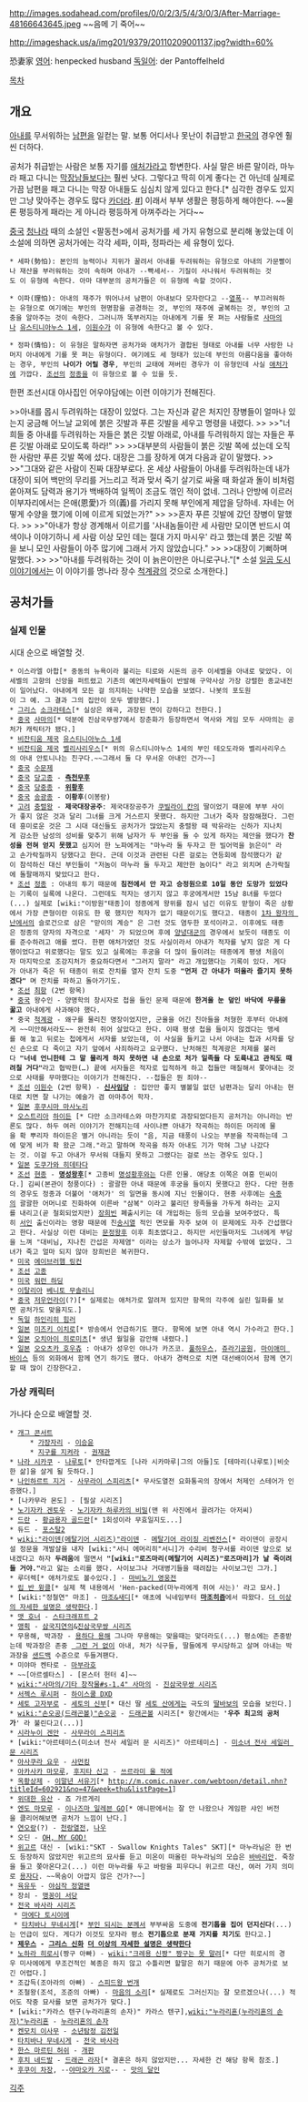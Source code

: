 http://images.sodahead.com/profiles/0/0/2/3/5/4/3/0/3/After-Marriage-48166643645.jpeg
~~음메 기 죽어~~

http://imageshack.us/a/img201/9379/20110209001137.jpg?width=60%

恐妻家
[[영어]]: henpecked husband
[[독일어]]: der Pantoffelheld

[[목차]]

== 개요 ==
[[아내]]를 무서워하는 [[남편]]을 일컫는 말. 보통 어디서나 못난이 취급받고 [[한국]]의 경우엔 훨씬 더하다.

공처가 취급받는 사람은 보통 자기를 [[애처가]]라고 항변한다. 사실 말은 바른 말이라, 마누라 패고 다니는 [[막장]]남들보다는 훨씬 낫다. 그렇다고 딱히 이게 좋다는 건 아닌데 실제로 가끔 남편을 패고 다니는 막장 아내들도 심심치 않게 있다고 한다.[* 심각한 경우도 있지만 그냥 맞아주는 경우도 많다 [[카더라]]. [http://www.newsen.com/news_view.php?uid=201206182330502510 #]] 이래서 부부 생활은 평등하게 해야한다. ~~물론 평등하게 패라는 게 아니라 평등하게 아껴주라는 거다~~

[[중국]] [[청나라]] 때의 소설인 <팔동천>에서 공처가를 세 가지 유형으로 분리해 놓았는데 이 소설에 의하면 공처가에는 각각 세파, 이파, 정파라는 세 유형이 있다.

 * 세파(勢怕): 본인의 능력이나 지위가 꿀려서 아내를 두려워하는 유형으로 아내의 가문빨이나 재산을 부러워하는 것이 속하며 아내가 --빡세서-- 기질이 사나워서 두려워하는 것도 이 유형에 속한다. 아마 대부분의 공처가들은 이 유형에 속할 것이다.

 * 이파(理怕): 아내의 재주가 뛰어나서 남편이 아내보다 모자란다고 --[[열폭]]-- 부끄러워하는 유형으로 여기에는 부인의 현명함을 공경하는 것, 부인의 재주에 굴복하는 것, 부인의 고충을 알아주는 것이 속한다. 그러니까 똑부러지는 아내에게 기를 못 펴는 사람들로 [[사마의]]나 [[유스티니아누스 1세]], [[이원수]]가 이 유형에 속한다고 볼 수 있다.

 * 정파(情怕): 이 유형은 말하자면 공처가와 애처가가 결합된 형태로 아내를 너무 사랑한 나머지 아내에게 기를 못 펴는 유형이다. 여기에도 세 형태가 있는데 부인의 아름다움을 좋아하는 경우, 부인의 '''나이가 어릴 경우''', 부인의 교태에 져버린 경우가 이 유형인데 사실 [[애처가]]에 가깝다. [[조선]]의 [[정종]]을 이 유형으로 볼 수 있을 듯.

한편 조선시대 야사집인 어우야담에는 이런 이야기가 전해진다.

>>아내를 몹시 두려워하는 대장이 있었다. 그는 자신과 같은 처지인 장병들이 얼마나 있는지 궁금해 어느날 교외에 붉은 깃발과 푸른 깃발을 세우고 명령을 내렸다.
>>
>>"너희들 중 아내를 두려워하는 자들은 붉은 깃발 아래로, 아내를 두려워하지 않는 자들은 푸른 깃발 아래로 모이도록 하라!"
>>
>>대부분의 사람들이 붉은 깃발 쪽에 섰는데 오직 한 사람만 푸른 깃발 쪽에 섰다. 대장은 그를 장하게 여겨 다음과 같이 말했다.
>>
>>"그대와 같은 사람이 진짜 대장부로다. 온 세상 사람들이 아내를 두려워하는데 내가 대장이 되어 백만의 무리를 거느리고 적과 맞서 죽기 살기로 싸울 때 화살과 돌이 비처럼 쏟아져도 담력과 용기가 백배하여 일찍이 조금도 꺾인 적이 없네. 그러나 안방에 이르러 이부자리에서는 은애(恩愛)가 의(義)를 가리지 못해 부인에게 제압을 당하네. 자네는 어떻게 수양을 했기에 이에 이르게 되었는가?"
>>
>>혼자 푸른 깃발에 갔던 장병이 말했다.
>>
>>"아내가 항상 경계해서 이르기를 '사내놈들이란 세 사람만 모이면 반드시 여색이나 이야기하니 세 사람 이상 모인 데는 절대 가지 마시우' 라고 했는데 붉은 깃발 쪽을 보니 모인 사람들이 아주 많기에 그래서 가지 않았습니다."
>>
>>대장이 기뻐하며 말했다.
>>
>>"아내를 두려워하는 것이 이 늙은이만은 아니로구나."[* 소설 [[일곱 도시 이야기]]에서는 이 이야기를 명나라 장수 [[척계광]]의 것으로 소개한다.]

== 공처가들 ==

=== 실제 인물 ===
시대 순으로 배열할 것.
 * 이스라엘 아합[* 중동의 뉴욕이라 불리는 티로와 시돈의 공주 이세벨을 아내로 맞았다. 이세벨의 고향의 신앙을 퍼트렸고 기존의 예언자세력들이 반발해 구약사상 가장 강렬한 종교내전이 일어났다. 아내에게 모든 걸 의지하는 나약한 모습을 보였다. 나봇의 포도원이 그 예. 그 결과 그의 집안이 모두 멸망했다.]
 * [[그리스]] [[소크라테스]][* 실상은 왜곡, 과장된 면이 강하다고 전한다.]
 * [[중국]] [[사마의]][* 덕분에 진삼국무쌍7에서 장춘화가 등장하면서 역사와 게임 모두 사마의는 공처가 캐릭터가 됐다.]
 * [[비잔티움 제국]] [[유스티니아누스 1세]]
 * [[비잔티움 제국]] [[벨리사리우스]][* 위의 유스티니아누스 1세의 부인 테오도라와 벨리사리우스의 아내 안토니나는 친구다.~~그래서 둘 다 무서운 아내인 건가~~] 
 * [[중국]] [[수문제]]
 * [[중국]] [[당고종]] - '''[[측천무후]]'''
 * [[중국]] [[당중종]] - '''[[위황후]]'''
 * [[중국]] [[송광종]] - '''이황후'''(이봉랑)
 * [[고려]] [[충렬왕]] - '''제국대장공주''': 제국대장공주가 [[쿠빌라이 칸]]의 딸이었기 때문에 부부 사이가 좋지 않은 것과 달리 그녀를 크게 거스르지 못했다. 하지만 그녀가 죽자 잠잠해졌다. 그런데 흥미로운 것은 그 시대 대신들도 공처가가 많았는지 충렬왕 때 박유라는 신하가 지나치게 감소한 남성의 성비를 맞추기 위해 남자가 두 부인을 둘 수 있게 하자는 제안을 했다가 '''찬성을 전혀 얻지 못했고''' 심지어 한 노파에게는 "마누라 둘 두자고 한 빌어먹을 늙은이" 라고 손가락질까지 당했다고 한다. 근데 이것과 관련된 다른 걸로는 연등회에 참석했다가 같이 참석하신 대신 부인들이 "저놈이 마누라 둘 두자고 제안한 놈이다" 라고 외치며 손가락질에 돌팔매까지 맞았다고 한다.
 * [[조선]] [[정종]] : 아내의 투기 때문에 '''침전에서 안 자고 승정원으로 10일 동안 도망가 있었다'''는 기록이 실록에 나온다. 그런데도 적자는 생기지 않고 후궁에게서만 15남 8녀를 두었다(...) 실제로 [wiki:"이방원"태종]이 정종에게 왕위를 잠시 넘긴 이유도 맏형이 죽은 상황에서 가장 큰형이란 이유도 한 몫 했지만 적자가 없기 때문이기도 했다고. 태종이 [[1차 왕자의 난]]에서의 슬로건으로 삼은 "맏이의 계승" 은 그런 것도 염두한 포석이라고. 이후에도 태종은 정종의 양자의 자격으로 '세자' 가 되었으며 후에 [[양녕대군]]의 경우에서 보듯이 태종도 이를 준수하려고 애를 썼다. 한편 애처가였던 것도 사실이라서 아내가 적자를 낳지 않은 게 다행이었다고 위로했다는 말도 있고 실록에는 후궁을 더 많이 들이려는 태종에게 평생 처음이자 마지막으로 조강지처가 중요하다면서 "그러지 말라" 라고 개입했다는 기록이 있다. 게다가 아내가 죽은 뒤 태종이 위로 잔치를 열자 잔치 도중 '''"먼저 간 아내가 떠올라 즐기지 못하겠다"''' 며 잔치를 파하고 돌아가기도.
 * [[조선]] [[최항]] (2번 항목)
 * [[중국]] 왕수인 - 양명학의 창시자로 첩을 들인 문제 때문에 '''한겨울 눈 덮인 바닥에 무릎을 꿇고''' 아내에게 사과해야 했다.
 * 중국 [[척계광]] - 왜구를 물리친 명장이었지만, 군율을 어긴 친아들을 처형한 후부터 아내에게 ~~미안해서라도~~ 완전히 쥐어 살았다고 한다. 이때 평생 첩을 들이지 않겠다는 맹세를 해 놓고 뒤로는 첩에게서 서자를 보았는데, 이 사실을 들키고 나서 아내는 첩과 서자를 당신 손으로 다 죽이고 자기 앞에서 사죄하라고 요구했다. 난처해진 척계광은 처제를 불러다 '''"너네 언니한테 그 말 물리게 하지 못하면 내 손으로 처가 일족들 다 도륙내고 관직도 때려칠 거다"'''라고 협박한(…) 끝에 서자들은 적자로 입적하게 하고 첩들만 매질해서 쫓아내는 것으로 사태를 무마했다는 이야기가 전해진다. --첩들은 뭔 죄야-- 
 * [[조선]] [[이원수]] (2번 항목) - '''[[신사임당]]''' : 집안만 좋지 별볼일 없던 남편과는 달리 아내는 현대로 치면 잘 나가는 예술가 겸 아마추어 학자.
 * [[일본]] [[후쿠시마 마사노리]]
 * [[오스트리아]] [[하이든]] [* 다만 소크라테스와 마찬가지로 과장되었다든지 공처가는 아니라는 반론도 많다. 하두 여러 이야기가 전해지는데 사이나쁜 아내가 작곡하는 하이든 머리에 물을 확 뿌리자 하이든은 별거 아니라는 듯이 "음, 지금 태풍이 나오는 부분을 작곡하는데 그에 맞게 비가 확 왔군 그래."라고 말하며 작곡을 하자 아내도 기가 막혀 그냥 나갔다는 것. 이걸 두고 아내가 무서워 대들지 못하고 그랬다는 걸로 쓰는 경우도 있다.]
 * [[일본]] [[도쿠가와 히데타다]]
 * [[조선]] [[현종]] - '''[[명성왕후]]'''[* 고종비 [[명성황후]]와는 다른 인물. 애당초 이쪽은 여흥 민씨이다.] 김씨(본관이 청풍이다) : 괄괄한 아내 때문에 후궁을 들이지 못했다고 한다. 다만 현종의 경우도 정종과 더불어 '애처가' 의 일면을 동시에 지닌 인물이다. 현종 사후에는 [[숙종]]의 괄괄한 어머니로 진화하여 이른바 "삼복" 이라고 불리던 왕족들을 가두게 하라는 교지를 내리고(곧 철회되었지만) [[장희빈]] 폐출시키는 데 개입하는 등의 모습을 보여주었다. 특히 [[서인]] 출신이라는 영향 때문에 친[[송시열]] 적인 면모를 자주 보여 이 문제에도 자주 간섭했다고 한다. 사실상 이런 대비는 [[문정왕후]] 이후 최초였다고. 하지만 서인들마저도 그녀에게 부담을 느껴 "대비님, 지나친 간섭은 자제염" 이라는 상소가 늘어나자 자제할 수밖에 없었다. 그녀가 죽고 얼마 되지 않아 장희빈은 복귀한다.
 * [[미국]] [[에이브러햄 링컨]]
 * [[조선]] [[고종]]
 * [[미국]] [[워런 하딩]]
 * [[이탈리아]] [[베니토 무솔리니]]
 * [[중국]] [[저우언라이]](?)[* 실제로는 애처가로 알려져 있지만 항목의 각주에 실린 일화를 보면 공처가도 맞을지도.]
 * [[독일]] [[하인리히 힘러]]
 * [[일본]] [[미즈키 이치로]][* 방송에서 언급하기도 했다. 항목에 보면 아내 역시 가수라고 한다.]
 * [[일본]] [[오치아이 히로미츠]][* 생년 월일을 감안해 내렸다.]
 * [[일본]] [[오오츠카 호우츄]] : 아내가 성우인 야나가 카즈코. [[풀하우스]], [[쥬라기공원]], [[마이애미 바이스]] 등의 외화에서 함께 연기 하기도 했다. 아내가 경력으로 치면 대선배이어서 함께 연기할 때 많이 긴장한다고.

=== 가상 캐릭터 ===
가나다 순으로 배열할 것.

 * [[개그 콘서트]]
      * [[가장자리]] - [[이승윤]]
      * [[지구를 지켜라]] - [[권재관]]
 * [[나라 시카쿠]] - [[나루토]][* 안타깝게도 [나라 시카마루|그의 아들]도 [테마리(나루토)|비슷한 삶]을 살게 될 듯하다.]
 * [[나인하르트 지거]] - [[사무라이 스피리츠]][* 무사도열전 요화통곡의 장에서 처제인 스테어가 인증했다.]
 * [나카무라 몬도] - [필살 시리즈]
 * [[노기자카 겐토우]] - [[노기자카 하루카의 비밀]](맨 위 사진에서 끌려가는 아저씨)
 * [[드란]] - [[황금용자 골드란]][* 1회성이라 무효일지도...]
 * 듀드 - [[포스탈2]]
 * [[wiki:"라이덴(메탈기어 시리즈)"라이덴]] - [[메탈기어 라이징 리벤전스]][* 라이덴이 공장시설 정문을 개발살을 내자 [wiki:"서니 에머리히"서니]가 수리비 청구서를 라이덴 앞으로 보내겠다고 하자 '''두려움'''에 떨면서 ''' "[wiki:"로즈마리(메탈기어 시리즈)"로즈마리]가 날 죽이려 들 거야." '''라고 앓는 소리를 했다. 사이보그나 거대병기들을 때려잡는 사이보그인 그가.]
 * 루더렉[* 애처가로도 볼수있다.] - [[마비노기 영웅전]]
 * [[립 반 윙클]][* 실제 책 내용에서 'Hen-packed(마누라에게 쥐여 사는)' 라고 묘사.]
 * [wiki:"정철연" 마조] - [[마조&새디]][* 애초에 닉네임부터 '''[[마조히즘]]'''에서 따왔다. [[더 이상의 자세한 설명은 생략한다]].]
 * [[맷 호너]] - [[스타크래프트 2]]
 * [[맹획]] - [[삼국지연의]]&[[진삼국무쌍 시리즈]]
 * 무용해, 박과장 - [[무대리|용하다 용해]] 그나마 무용해는 맞을때는 맞더라도(...) 평소에는 존중받는데 박과장은 존중 [[그런거 없다| 그런 거 없이]] 아내, 처가 식구들, 딸들에게 무시당하고 살며 아내는 박과장을 [[샌드백]] 수준으로 두들겨팬다.
 * 미야마 켄타로 - [[마부라호]]
 * ~~[아르셀타스] - [몬스터 헌터 4]~~
 * [[wiki:"사마의/기타 창작물#s-1.4" 사마의]] - [[진삼국무쌍 시리즈]]
 * [[서젝스 루시퍼]] - [[하이스쿨 DXD]]
 * [[세토 고자부로]] - [[세토의 신부]][* 대신 딸 [[세토 산]]에게는 극도의 [[딸바보]]의 모습을 보인다.]
 * [[wiki:"손오공(드래곤볼)"손오공]] - [[드래곤볼]] 시리즈[* 항간에서는 ''''우주 최고의 공처가'''' 라 불린다고(...)]
 * [[시라누이 겐안]] - [[사무라이 스피리츠]]
 * [wiki:"아르테미스(미소녀 전사 세일러 문 시리즈)" 아르테미스] - [[미소녀 전사 세일러 문 시리즈]]
 * [[아사쿠라 요우]] - [[샤먼킹]]
 * [[아카사카 마모루]], [[후지타 신고]] - [[쓰르라미 울 적에]]
 * [[옥황상제]] - [[이말년 서유기]][* http://m.comic.naver.com/webtoon/detail.nhn?titleId=602921&no=47&week=thu&listPage=1] 
 * [[위대한 유산]] - 죠 가르게리
 * [[엔도 마모루]] - [[이나즈마 일레븐 GO]][* 애니판에서는 잘 안 나왔으나 게임판 샤인 버전을 클리어해보면 공처가 느낌이 난다.]
 * [[연오랑]](?) - [[천랑열전]], [[나우]]
 * 오딘 - [[OH, MY GOD!]]
 * [[위고르]] 대신 - [wiki:"SKT - Swallow Knights Tales" SKT][* 마누라님은 한 번도 등장하지 않았지만 위고르의 묘사를 듣고 미온이 떠올린 마누라님의 모습은 [[바바리안]]. 죽창을 들고 쫒아온다고(...) 이런 마누라를 두고 바람을 피우다니 위고르 대신, 여러 가지 의미로 [[용자]]다. ~~목숨이 아깝지 않은 건가?~~]
 * [[육유두]] - [[야심작 정열맨]]
 * 장쇠 - [[맹꽁이 서당]]
 * [[전국 바사라 시리즈]]
  * [[마에다 토시이에(전국 바사라)|마에다 토시이에]]
  * [[타치바나 무네시게]][* [[타치바나 긴치요|부인 되시는 분]]께서 부부싸움 도중에 '''전기톱을 집어 던지신다'''(...)는 언급이 있다. 게다가 이것도 모자라 평소 '''전기톱으로 분재 가지를 치기도''' 한다고.] 
 * '''[[제우스]] - [[그리스 신화]] [[더 이상의 자세한 설명은 생략한다]]'''
 * [[노하라 히로시]](짱구 아빠) - [[wiki:"크레용 신짱" 짱구는 못 말려]][* 다만 히로시의 경우 미사에에게 무조건적인 복종은 하지 않고 수틀리면 할말은 하기 때문에 아주 공처가로 보긴 어렵다.]
 * 조갑득(조아라의 아빠) - [[스피드왕 번개]]
 * 조철왕(조석, 조준의 아빠) - [[마음의 소리]][* 실제로도 그러신지는 잘 모르겠으나(...) 적어도 작중 묘사를 보면 공처가가 맞다.]
 * [wiki:"카라스 텐구(누라리횬의 손자)" 카라스 텐구],[[wiki:"누라리횬(누라리횬의 손자)"누라리횬]] - [[누라리횬의 손자]]
 * [[켄모치 이사무]] - [[소년탐정 김전일]]
 * [[타치바나 무네시게]] - [[전국 바사라]]
 * [[한스 마르틴 허쉬]] - [[개판]]
 * [[후치 네드발]] - [[드래곤 라자]][* 결혼은 하지 않았지만... 자세한 건 해당 항목 참조.]
 * [[후쿠이 차장]], --[[야마오카 지로]]-- - [[맛의 달인]]
[[긱주]]
